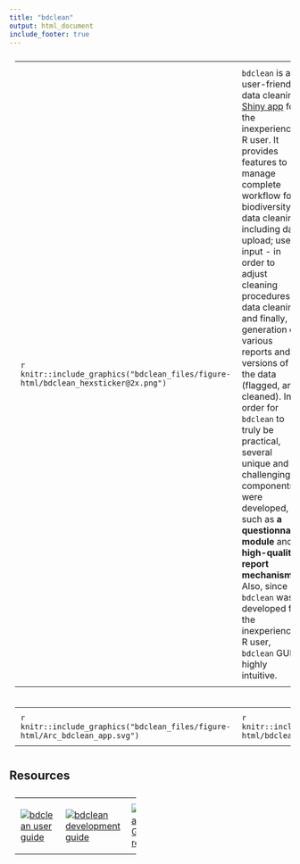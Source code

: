 ```yaml
---
title: "bdclean"
output: html_document
include_footer: true
---
```


<style>
  table, th, td {
    text-align: left;
    padding: 10px;
    vertical-align: middle;
  }
</style>

<table style="width:100%">
  <col width="25%">
  <tr>
    <td>
    ```r
    knitr::include_graphics("bdclean_files/figure-html/bdclean_hexsticker@2x.png")
    ```
    </td>
    <td>
`bdclean` is a user-friendly data cleaning [Shiny app](https://shiny.rstudio.com) for the inexperienced R user. It provides features to manage complete workflow for biodiversity data cleaning, including data upload; user input - in order to adjust cleaning procedures; data cleaning; and finally, generation of various reports and versions of the data (flagged, and cleaned).
In order for `bdclean` to truly be practical, several unique and challenging R components were developed, such as **a questionnaire module** and **high-quality report mechanism**. Also, since `bdclean` was developed for the inexperienced R user, `bdclean` GUI is highly intuitive.
    </td>
  </tr>
</table>




<table style="width:100%">
  <col width="50%">
  <tr>
    <td>
    ```r
    knitr::include_graphics("bdclean_files/figure-html/Arc_bdclean_app.svg")
    ```
    </td>
    <td>
    ```r
    knitr::include_graphics("bdclean_files/figure-html/bdclean_shiny.gif")
    ```
    </td>
  </tr>
</table>



## Resources

<table style="width:45%">
    <tr>
    <td>
      [![](bdclean_files/figure-html/bdclean_user_guide.svg "bdclean user guide")](https://bd-r.github.io/bdverse-user-guide/bdclean.html)
    </td>
    <td>
      [![](bdclean_files/figure-html/bdclean_dev_guide.svg "bdclean development guide")](https://bd-r.github.io/bdverse-dev-guide/architecture.html#bdclean)
    </td>
    <td>
      [![](bdclean_files/figure-html/bdclean_code.svg "bdclean GitHub repo")](https://github.com/bd-R/bdclean)
    </td>
  </tr>
</table>
